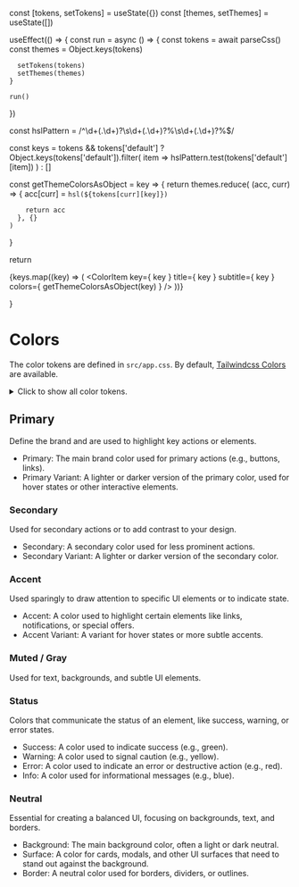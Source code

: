 

<Meta title="Foundation/Colors" />

  const [tokens, setTokens] = useState({})
  const [themes, setThemes] = useState([])

  useEffect(() => {
    const run = async () => {
      const tokens = await parseCss()
      const themes = Object.keys(tokens)

      setTokens(tokens) 
      setThemes(themes)
    }

    run()
  })

  const hslPattern = /^\d+(\.\d+)?\s\d+(\.\d+)?%\s\d+(\.\d+)?%$/

  const keys = tokens && tokens['default']
    ? Object.keys(tokens['default']).filter(
      item => hslPattern.test(tokens['default'][item])
    )
    : []

  const getThemeColorsAsObject = key => {
    return themes.reduce(
      (acc, curr) => {
        acc[curr] = `hsl(${tokens[curr][key]})`

        return acc
      }, {}
    )
  }

  return <div>
    {keys.map((key) => (
      <ColorItem
        key={ key }
        title={ key }
        subtitle={ key }
        colors={ getThemeColorsAsObject(key) }
      />
    ))}
  </div>
}

# Colors

The color tokens are defined in `src/app.css`.
By default, [Tailwindcss Colors](https://tailwindcss.com/docs/customizing-colors)
are available.

<details class="mb-4">
  <summary>Click to show all color tokens.</summary>
  <DynamicColorPalette />
</details>

## Primary

Define the brand and are used to highlight key actions or elements.

- Primary: The main brand color used for primary actions (e.g., buttons, links).
- Primary Variant: A lighter or darker version of the primary color, used for hover states or other interactive elements.    

<ColorPalette>
  <ColorItem
    title="primary"
    colors={{
      '--primary': 'hsl(24 9.8% 10%)',
      '--primary-foreground': 'hsl(60 9.1% 97.8%)',
    }}
  />
</ColorPalette>

<ColorPalette>
  <ColorItem
    title="dark primary"
    colors={{
      '--primary': 'hsl(245 93% 67%)',
      '--primary-foreground': 'hsl(0 0% 98%)',
    }}
  />
</ColorPalette>


### Secondary

Used for secondary actions or to add contrast to your design.

- Secondary: A secondary color used for less prominent actions.
- Secondary Variant: A lighter or darker version of the secondary color.

<ColorPalette>
  <ColorItem
    title="secondary"
    colors={{
      '--secondary': 'hsl(60 4.8% 95.9%)',
      '--secondary-foreground': 'hsl(24 9.8% 10%)',
    }}
  />
</ColorPalette>

<ColorPalette>
  <ColorItem
    title="dark secondary"
    colors={{
      '--secondary': 'hsl(215 14% 34%)',
      '--secondary-foreground': 'hsl(220 14% 96%)',
    }}
  />
</ColorPalette>


### Accent

Used sparingly to draw attention to specific UI elements or to indicate state.

- Accent: A color used to highlight certain elements like links, notifications, or special offers.
- Accent Variant: A variant for hover states or more subtle accents.

<ColorPalette>
  <ColorItem
    title="accent"
    colors={{
      '--accent': 'hsl(60 4.8% 95.9%)',
      '--accent-foreground': 'hsl(24 9.8% 10%)',
    }}
  />
</ColorPalette>

<ColorPalette>
  <ColorItem
    title="dark accent"
    colors={{
      '--accent': 'hsl(245 28% 15%)',
      '--accent-foreground': 'hsl(0 0% 98%)',
    }}
  />
</ColorPalette>


### Muted / Gray

Used for text, backgrounds, and subtle UI elements.

<ColorPalette>
  <ColorItem
    title="muted"
    colors={{
      '--muted': 'hsl(60 4.8% 95.9%)',
      '--muted-foreground': 'hsl(25 5.3% 44.7%)',
    }}
  />
</ColorPalette>


### Status

Colors that communicate the status of an element, like success, warning, or error states.

- Success: A color used to indicate success (e.g., green).
- Warning: A color used to signal caution (e.g., yellow).
- Error: A color used to indicate an error or destructive action (e.g., red).
- Info: A color used for informational messages (e.g., blue).

<ColorPalette>
  <ColorItem
    title="Status"
    colors={ {
      '--destructive': 'hsl(0 84.2% 60.2%)',
      '--destructive-foreground': 'hsl(60 9.1% 97.8%)',
    }}
  />
</ColorPalette>


### Neutral

Essential for creating a balanced UI, focusing on backgrounds, text, and borders.

- Background: The main background color, often a light or dark neutral.
- Surface: A color for cards, modals, and other UI surfaces that need to stand out against the background.
- Border: A neutral color used for borders, dividers, or outlines.

<ColorPalette>
  <ColorItem
    title="background / foreground"
    colors={{
      '--background': 'hsl(0 0% 100%)',
      '--foreground': 'hsl(20 14.3% 4.1%)',
      '--border': 'hsl(20 5.9% 90%)',
      '--input': 'hsl(20 5.9% 90%)',
      '--ring': 'hsl(20 14.3% 4.1%)',
    }}
  />
</ColorPalette>

<ColorPalette>
  <ColorItem
    title="card / popover"
    colors={{
      '--card': 'hsl(0 0% 100%)',
      '--card-foreground': 'hsl(20 14.3% 4.1%)',
      '--popover': 'hsl(0 0% 100%)',
      '--popover-foreground': 'hsl(20 14.3% 4.1%)',
    }}
  />
</ColorPalette>

<ColorPalette>
  <ColorItem
    title="dark background / foreground"
    colors={{
      '--background': 'hsl(218 17% 9%)',
      '--foreground': 'hsl(0 0% 98%)',
      '--border': 'hsl(214 16% 28%)',
      '--input': 'hsl(214 16% 28%)',
      '--ring': 'hsl(24 5.7% 25.9%)',
    }}
  />
</ColorPalette>

<ColorPalette>
  <ColorItem
    title="dark card / popover"
    colors={{
      '--card': 'hsl(218 15% 14%)',
      '--card-foreground': 'hsl(0 0% 98%)',
      '--popover': 'hsl(218 17% 9%)',
      '--popover-foreground': 'hsl(0 0% 98%)',
    }}
  />
</ColorPalette>
